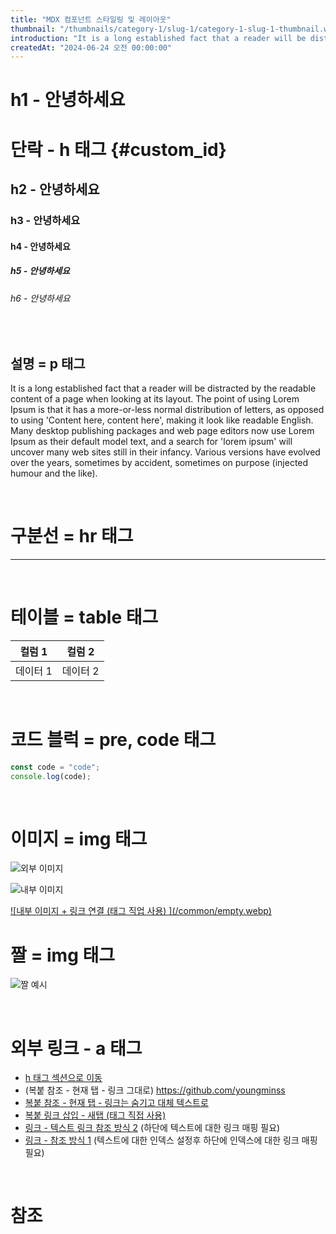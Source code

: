 ```yaml
---
title: "MDX 컴포넌트 스타일링 및 레이아웃"
thumbnail: "/thumbnails/category-1/slug-1/category-1-slug-1-thumbnail.webp"
introduction: "It is a long established fact that a reader will be distracted by the readable content of a page when looking at its layout. The point of using Lorem Ipsum is that it has a more-or-less normal distribution of letters, as opposed to using 'Content here, content here', making it look like readable English. Many desktop publishing packages and web page editors now use Lorem Ipsum as their default model text, and a search for 'lorem ipsum' will uncover many web sites still in their infancy. Various versions have evolved over the years, sometimes by accident, sometimes on purpose (injected humour and the like)."
createdAt: "2024-06-24 오전 00:00:00"
---
```


<h1 id="custom-id">h1 - 안녕하세요</h1>

# 단락 - h 태그 \{#custom_id}

## h2 - 안녕하세요

### h3 - 안녕하세요

#### h4 - 안녕하세요

##### h5 - 안녕하세요

###### h6 - 안녕하세요

<br />

## 설명 = p 태그

It is a long established fact that a reader will be distracted by the readable content of a page when looking at its layout. The point of using Lorem Ipsum is that it has a more-or-less normal distribution of letters, as opposed to using 'Content here, content here', making it look like readable English. Many desktop publishing packages and web page editors now use Lorem Ipsum as their default model text, and a search for 'lorem ipsum' will uncover many web sites still in their infancy. Various versions have evolved over the years, sometimes by accident, sometimes on purpose (injected humour and the like).

<br />

# 구분선 = hr 태그

---

<br />

# 테이블 = table 태그

|  컬럼 1  |  컬럼 2  |
| :------: | :------: |
| 데이터 1 | 데이터 2 |

<br />

# 코드 블럭 = pre, code 태그

```typescript title="재밌는 title 스타일링"
const code = "code";
console.log(code);
```

<br />

# 이미지 = img 태그

![외부 이미지](https://encrypted-tbn0.gstatic.com/images?q=tbn:ANd9GcSWKwVqM3C0wjexpPp2Tz_BjPON-hDQ-p1rHv5verWqYnzMbvYe77Rro2w5G-WZ1XnHEMw&usqp=CAU)

![내부 이미지](/common/empty.webp)

<a href="https://github.com/youngminss" target="_blank">
  ![내부 이미지 + 링크 연결 (태그 직업 사용) ](/common/empty.webp)
</a>

# 짤 = img 태그

![짤 예시](https://blog.gimm.io/wp-content/uploads/2019/02/spongebob.gif)

<br />

# 외부 링크 - a 태그

- [h 태그 섹션으로 이동](#custom-id)
- (복붙 참조 - 현재 탭 - 링크 그대로) https://github.com/youngminss
- [복붙 참조 - 현재 탭 - 링크는 숨기고 대체 텍스트로](https://github.com/youngminss)
- <a href="https://github.com/youngminss" target="_blank">
    복붙 링크 삽입 - 새탭 (태그 직접 사용)
  </a>
- [링크 - 텍스트 링크 참조 방식 2] (하단에 텍스트에 대한 링크 매핑 필요)
- [링크 - 참조 방식 1][1] (텍스트에 대한 인덱스 설정후 하단에 인덱스에 대한 링크 매핑 필요)

<br />

# 참조

[1]: https://github.com/youngminss
[링크 - 텍스트 링크 참조 방식 2]: https://github.com/youngminss
